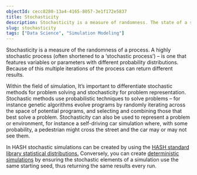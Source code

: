 ```yaml
---
objectId: cecc8280-13a4-4165-8057-3e1f172e5837
title: Stochasticity
description: Stochasticity is a measure of randomness. The state of a stochastic system can be modeled but not precisely predicted.
slug: stochasticity
tags: ["Data Science", "Simulation Modeling"]
---
```


Stochasticity is a measure of the randomness of a process. A highly stochastic process (often shortened to a ‘stochastic process’) – is one that features variables or parameters with different probability distributions. Because of this multiple iterations of the process can return different results.

Within the field of simulation, It’s important to differentiate stochastic methods for problem solving and stochasticity for problem representation. Stochastic methods use probabilistic techniques to solve problems – for instance genetic algorithms evolve programs by randomly iterating across the space of potential programs, and selecting and combining those that best solve a problem. Stochasticity can also be used to represent a problem or environment, for instance a self-driving car simulation where, with some probability, a pedestrian might cross the street and the car may or may not see them.

In HASH stochastic simulations can be created by using the [HASH standard library statistical distributions.](https://hash.dev/docs/simulations/create/design-considerations/distributions) Conversely, you can create [deterministic simulations](https://hash.dev/docs/simulations/extra/determinism) by ensuring the stochastic elements of a simulation use the same starting seed, thus returning the same results every run.
